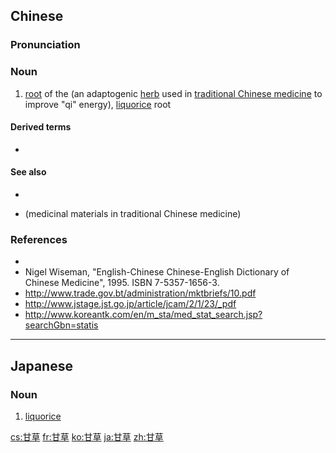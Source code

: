==Chinese==
{{zh-forms}}

===Pronunciation===
{{zh-pron
|m=gāncǎo
|c=gam1 cou2
|mn=kam-chhó
|cat=n
}}

===Noun===
{{zh-noun}}

# [[root]] of the {{taxlink|Glycyrrhiza uralensis|species|noshow=1}} (an adaptogenic [[herb]] used in [[traditional Chinese medicine]] to improve "qi" energy), [[liquorice]] root

====Derived terms====
* {{l|zh|炙甘草}}

====See also====
* {{l|zh|补益药}}
* {{l|zh|药材}} (medicinal materials in traditional Chinese medicine)

===References===
* {{pedialite|甘草|lang=zh}}
* Nigel Wiseman, "English-Chinese Chinese-English Dictionary of Chinese Medicine", 1995. ISBN 7-5357-1656-3.
* http://www.trade.gov.bt/administration/mktbriefs/10.pdf
* http://www.jstage.jst.go.jp/article/jcam/2/1/23/_pdf
* http://www.koreantk.com/en/m_sta/med_stat_search.jsp?searchGbn=statis

----

==Japanese==
{{ja-kanjitab|かん|そう|k2=ぞう|r=y|yomi=on}}

===Noun===
{{ja-noun|かんぞう}}

# [[liquorice]]

[[cs:甘草]]
[[fr:甘草]]
[[ko:甘草]]
[[ja:甘草]]
[[zh:甘草]]
